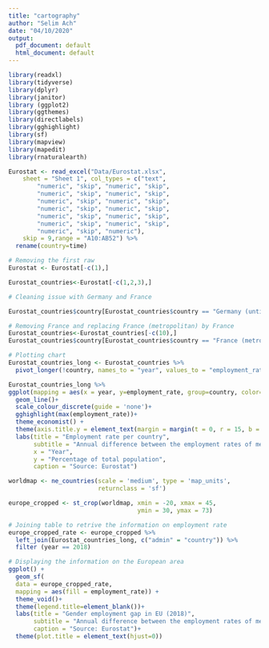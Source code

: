 ```yaml
---
title: "cartography"
author: "Selim Ach"
date: "04/10/2020"
output:
  pdf_document: default
  html_document: default
---
```


```r

library(readxl)
library(tidyverse)
library(dplyr)
library(janitor)
library (ggplot2)
library(ggthemes)
library(directlabels)
library(gghighlight)
library(sf)
library(mapview)
library(mapedit)
library(rnaturalearth)

Eurostat <- read_excel("Data/Eurostat.xlsx", 
    sheet = "Sheet 1", col_types = c("text", 
        "numeric", "skip", "numeric", "skip", 
        "numeric", "skip", "numeric", "skip", 
        "numeric", "skip", "numeric", "skip", 
        "numeric", "skip", "numeric", "skip", 
        "numeric", "skip", "numeric", "skip", 
        "numeric", "skip", "numeric", "skip",
        "numeric", "skip", "numeric"), 
    skip = 9,range = "A10:AB52") %>% 
  rename(country=time)

# Removing the first raw
Eurostat <- Eurostat[-c(1),]

Eurostat_countries<-Eurostat[-c(1,2,3),] 

# Cleaning issue with Germany and France

Eurostat_countries$country[Eurostat_countries$country == "Germany (until 1990 former territory of the FRG)"] <- "Germany"

# Removing France and replacing France (metropolitan) by France
Eurostat_countries<-Eurostat_countries[-c(10),] 
Eurostat_countries$country[Eurostat_countries$country == "France (metropolitan)"] <- "France"
```

```r
# Plotting chart
Eurostat_countries_long <- Eurostat_countries %>%
  pivot_longer(!country, names_to = "year", values_to = "employment_rate")

Eurostat_countries_long %>% 
ggplot(mapping = aes(x = year, y=employment_rate, group=country, color=country)) +
  geom_line()+
  scale_colour_discrete(guide = 'none')+
  gghighlight(max(employment_rate))+
  theme_economist() +
  theme(axis.title.y = element_text(margin = margin(t = 0, r = 15, b = 0, l = 0)))+
  labs(title = "Employment rate per country",
       subtitle = "Annual difference between the employment rates of men and women aged 20-64",
       x = "Year",
       y = "Percentage of total population",
       caption = "Source: Eurostat")

```

```r

worldmap <- ne_countries(scale = 'medium', type = 'map_units',
                         returnclass = 'sf')

europe_cropped <- st_crop(worldmap, xmin = -20, xmax = 45,
                                    ymin = 30, ymax = 73)

# Joining table to retrive the information on employment rate
europe_cropped_rate <- europe_cropped %>%
  left_join(Eurostat_countries_long, c("admin" = "country")) %>% 
  filter (year == 2018)

# Displaying the information on the European area
ggplot() +
  geom_sf(
  data = europe_cropped_rate,
  mapping = aes(fill = employment_rate)) +
  theme_void()+
  theme(legend.title=element_blank())+
  labs(title = "Gender employment gap in EU (2018)",
       subtitle = "Annual difference between the employment rates of men & women aged 20-64",
       caption = "Source: Eurostat")+
  theme(plot.title = element_text(hjust=0))

```


